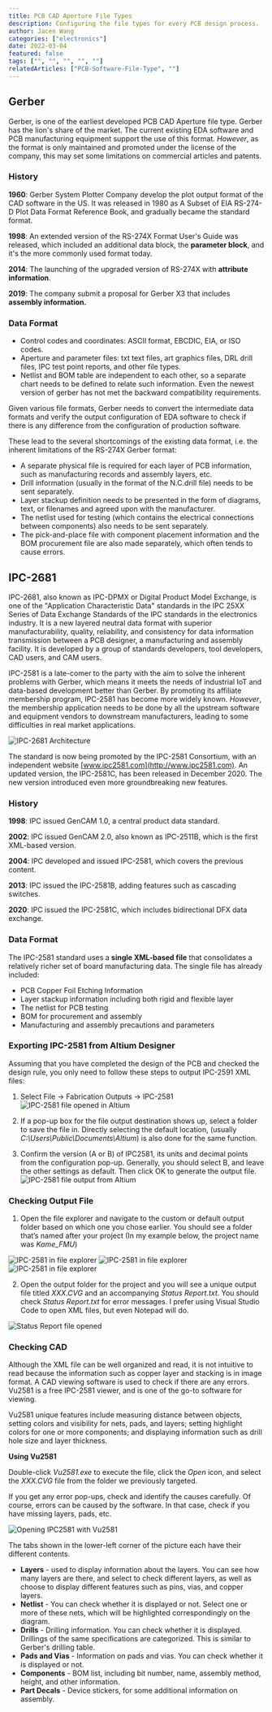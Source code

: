 ```yaml
---
title: PCB CAD Aperture File Types
description: Configuring the file types for every PCB design process.
author: Jacen Wang
categories: ["electronics"]
date: 2022-03-04
featured: false
tags: ["", "", "", "", ""]
relatedArticles: ["PCB-Software-File-Type", ""]
---
```


##   Gerber

Gerber, is one of the earliest developed PCB CAD Aperture file type. Gerber has the lion's share of the market. The current existing EDA software and PCB manufacturing equipment support the use of this format. *However*, as the format is only maintained and promoted under the license of the company, this may set some limitations on commercial articles and patents.

### History
**1960**: Gerber System Plotter Company develop the plot output format of the CAD software in the US. It was released in 1980 as A Subset of EIA RS-274-D Plot Data Format Reference Book, and gradually became the standard format. 

**1998**: An extended version of the RS-274X Format User's Guide was released, which included an additional data block, the **parameter block**, and it's the more commonly used format today. 

**2014**: The launching of the upgraded version of RS-274X with **attribute information**. 

**2019**: The company submit a proposal for Gerber X3 that includes **assembly information.** 



### Data Format
- Control codes and coordinates: ASCII format, EBCDIC, EIA, or ISO codes. 
- Aperture and parameter files: txt text files, art graphics files, DRL drill files, IPC test point reports, and other file types. 
- Netlist and BOM table are independent to each other, so a separate chart needs to be defined to relate such information. Even the newest version of gerber has not met the backward compatibility requirements. 

Given various file formats, Gerber needs to convert the intermediate data formats and verify the output configuration of EDA software to check if there is any difference from the configuration of production software.

These lead to the several shortcomings of the existing data format, i.e. the inherent limitations of the RS-274X Gerber format:
- A separate physical file is required for each layer of PCB information, such as manufacturing records and assembly layers, etc. 
- Drill information (usually in the format of the N.C.drill file) needs to be sent separately.
- Layer stackup definition needs to be presented in the form of diagrams, text, or filenames and agreed upon with the manufacturer. 
- The netlist used for testing (which contains the electrical connections between components) also needs to be sent separately. 
- The pick-and-place file with component placement information and the BOM procurement file are also made separately, which often tends to cause errors.



##  IPC-2681

IPC-2681, also known as IPC-DPMX or Digital Product Model Exchange, is one of the "Application Characteristic Data" standards in the IPC 25XX Series of Data Exchange Standards of the IPC standards in the electronics industry. It is a new layered neutral data format with superior manufacturability, quality, reliability, and consistency for data information transmission between a PCB designer, a manufacturing and assembly facility. It is developed by a group of standards developers, tool developers, CAD users, and CAM users.

IPC-2581 is a late-comer to the party with the aim to solve the inherent problems with Gerber, which means it meets the needs of industrial IoT and data-based development better than Gerber. By promoting its affiliate membership program, IPC-2581 has become more widely known. *However*, the membership application needs to be done by all the upstream software and equipment vendors to downstream manufacturers, leading to some difficulties in real market applications.

![IPC-2681 Architecture](/images/CAD-Aperture-Files-01.png)

The standard is now being promoted by the IPC-2581 Consortium, with an independent website [www.ipc2581.com](http://www.ipc2581.com). An updated version, the IPC-2581C, has been released in December 2020. The new version introduced even more groundbreaking new features.

### History
**1998**: IPC issued GenCAM 1.0, a central product data standard. 

**2002**: IPC issued GenCAM 2.0, also known as IPC-2511B, which is the first XML-based version. 

**2004**: IPC developed and issued IPC-2581, which covers the previous content. 

**2013**: IPC issued the IPC-2581B, adding features such as cascading switches. 

**2020**: IPC issued the IPC-2581C, which includes bidirectional DFX data exchange. 



### Data Format
The IPC-2581 standard uses a **single XML-based file** that consolidates a relatively richer set of board manufacturing data. The single file has already included:
- PCB Copper Foil Etching Information
- Layer stackup information including both rigid and flexible layer
- The netlist for PCB testing
- BOM for procurement and assembly
- Manufacturing and assembly precautions and parameters


### Exporting IPC-2581 from Altium Designer
Assuming that you have completed the design of the PCB and checked the design rule, you only need to follow these steps to output IPC-2591 XML files:

1. Select File -> Fabrication Outputs -> IPC-2581
![IPC-2581 file opened in Altium](/images/CAD-Aperture-Files-02.png) 

2. If a pop-up box for the file output destination shows up, select a folder to save the file in. Directly selecting the default location, (usually *C:\Users\Public\Documents\Altium*) is also done for the same function.  

3. Confirm the version (A or B) of IPC2581, its units and decimal points from the configuration pop-up. Generally, you should select B, and leave the other settings as default. Then click OK to generate the output file.
![IPC-2581 file output from Altium](/images/CAD-Aperture-Files-03.png)

### Checking Output File
1. Open the file explorer and navigate to the custom or default output folder based on which one you chose earlier. You should see a folder that’s named after your project
(In my example below, the project name was *Kame_FMU*)

![IPC-2581 in file explorer](/images/CAD-Aperture-Files-04.png)
![IPC-2581 in file explorer](/images/CAD-Aperture-Files-04-2.png)
![IPC-2581 in file explorer](/images/CAD-Aperture-Files-04-3.png) 

2. Open the output folder for the project and you will see a unique output file titled *XXX.CVG* and an accompanying *Status Report.txt*. You should check *Status Report.txt* for error messages. I prefer using Visual Studio Code to open XML files, but even Notepad will do.

![Status Report file opened](/images/CAD-Aperture-Files-05.png)


### Checking CAD
Although the XML file can be well organized and read, it is not intuitive to read because the information such as copper layer and stacking is in image format. A CAD viewing software is used to check if there are any errors. Vu2581 is a free IPC-2581 viewer, and is one of the go-to software for viewing.

Vu2581 unique features include measuring distance between objects, setting colors and visibility for nets, pads, and layers; setting highlight colors for one or more components; and displaying information such as drill hole size and layer thickness.

**Using Vu2581** 

Double-click *Vu2581.exe* to execute the file, click the *Open* icon, and select the *XXX.CVG* file from the folder we previously targeted.

If you get any error pop-ups, check and identify the causes carefully. Of course, errors can be caused by the software. In that case, check if you have missing layers, pads, etc.

![Opening IPC2581 with Vu2581](/images/CAD-Aperture-Files-06.png)

The tabs shown in the lower-left corner of the picture each have their different contents.
- **Layers** - used to display information about the layers. You can see how many layers are there, and select to check different layers, as well as choose to display different features such as pins, vias, and copper layers. 
- **Netlist** - You can check whether it is displayed or not. Select one or more of these nets, which will be highlighted correspondingly on the diagram. 
- **Drills** - Drilling information. You can check whether it is displayed. Drillings of the same specifications are categorized. This is similar to Gerber's drilling table.
- **Pads and Vias** - Information on pads and vias. You can check whether it is displayed or not. 
- **Components** - BOM list, including bit number, name, assembly method, height, and other information.
- **Part Decals** - Device stickers, for some additional information on assembly.